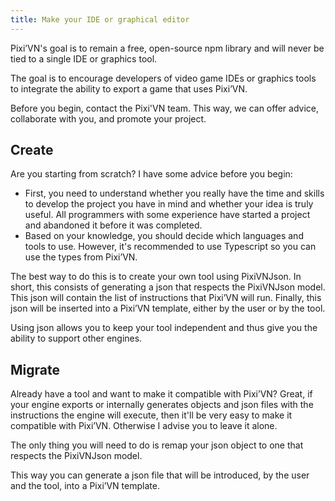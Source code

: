 ```yaml
---
title: Make your IDE or graphical editor
---
```


Pixi’VN's goal is to remain a free, open-source npm library and will never be tied to a single IDE or graphics tool.

The goal is to encourage developers of video game IDEs or graphics tools to integrate the ability to export a game that uses Pixi’VN.

<Callout type="info">

Before you begin, contact the Pixi'VN team. This way, we can offer advice, collaborate with you, and promote your project.

</Callout>

## Create

Are you starting from scratch? I have some advice before you begin:

- First, you need to understand whether you really have the time and skills to develop the project you have in mind and whether your idea is truly useful. All programmers with some experience have started a project and abandoned it before it was completed.
- Based on your knowledge, you should decide which languages ​​and tools to use. However, it's recommended to use Typescript so you can use the types from Pixi’VN.

The best way to do this is to create your own tool using <DynamicLink href="/json">PixiVNJson</DynamicLink>. In short, this consists of generating a json that respects the <DynamicLink href="/json">PixiVNJson</DynamicLink> model. This json will contain the list of instructions that Pixi’VN will run. Finally, this json will be inserted into a Pixi’VN template, either by the user or by the tool.

Using json allows you to keep your tool independent and thus give you the ability to support other engines.

## Migrate

Already have a tool and want to make it compatible with Pixi’VN? Great, if your engine exports or internally generates objects and json files with the instructions the engine will execute, then it'll be very easy to make it compatible with Pixi’VN. Otherwise I advise you to leave it alone.

The only thing you will need to do is remap your json object to one that respects the <DynamicLink href="/json">PixiVNJson</DynamicLink> model.

This way you can generate a json file that will be introduced, by the user and the tool, into a Pixi’VN template.
